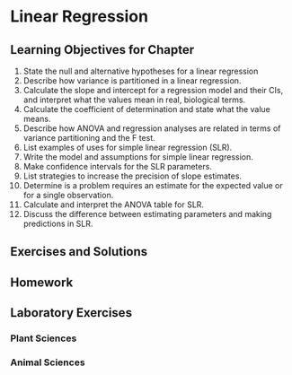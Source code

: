 # Linear Regression {#ch.linreg}

## Learning Objectives for Chapter

1. State the null and alternative hypotheses for a linear regression
1. Describe how variance is partitioned in a linear regression.  
1. Calculate the slope and intercept for a regression model and their CIs, and interpret what the values mean in real, biological terms.  
1. Calculate the coefficient of determination and state what the value means.  
1. Describe how ANOVA and regression analyses are related in terms of variance partitioning and the F test.  
1. List examples of uses for simple linear regression (SLR).
1. Write the model and assumptions for simple linear regression.
1. Make confidence intervals for the SLR parameters.
1. List strategies to increase the precision of slope estimates.
1. Determine is a problem requires an estimate for the expected value or for a single observation.
1. Calculate and interpret the ANOVA table for SLR.
1. Discuss the difference between estimating parameters and making predictions in SLR.

## Exercises and Solutions

## Homework

## Laboratory Exercises

### Plant Sciences

### Animal Sciences


